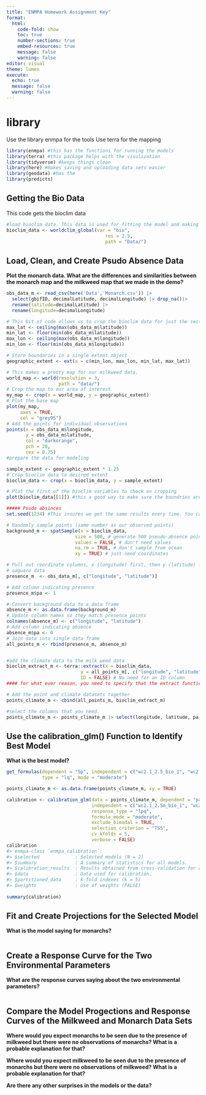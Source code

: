 ```yaml
---
title: "ENMPA Homework Assignment Key"
format: 
  html: 
    code-fold: show
    toc: true
    number-sections: true
    embed-resources: true
    message: false 
    warning: false
editor: visual
theme: lumen
execute:
  echo: true
  message: false
  warning: false
---
```


# library

Use the library enmpa for the tools Use terra for the mapping

```r
library(enmpa) #this has the functions for running the models
library(terra) #this package helps with the visulization
library(tidyverse) #keeps things clean
library(here) #makes saving and uploading data sets easier
library(geodata) #has the 
library(predicts)

```
## Getting the Bio Data

This code gets the bioclim data

```r
#load bioclim data. This data is used for fitting the model and making a pretty graph
bioclim_data <- worldclim_global(var = "bio",
                                    res = 2.5,
                                    path = "Data/") 
```

## Load, Clean, and Create Psudo Absence Data
**Plot the monarch data. What are the differences and similarities between the monarch map and the milkweed map that we made in the demo?**


```r
obs_data_m <- read_csv(here('Data','Monarch.csv')) |>
  select(gbifID, decimalLatitude, decimalLongitude) |> drop_na()|>
  rename(latitude=decimalLatitude) |> 
  rename(longitude=decimalLongitude)

# This bit of code allows us to crop the bioclim data for just the section we have for the milkweed.
max_lat <- ceiling(max(obs_data_m$latitude))
min_lat <- floor(min(obs_data_m$latitude))
max_lon <- ceiling(max(obs_data_m$longitude))
min_lon <- floor(min(obs_data_m$longitude))

# Store boundaries in a single extent object
geographic_extent <- ext(x = c(min_lon, max_lon, min_lat, max_lat))

# This makes a pretty map for our milkweed data.
world_map <- world(resolution = 3,
                   path = "data/")
# Crop the map to our area of interest
my_map <- crop(x = world_map, y = geographic_extent)
# Plot the base map
plot(my_map,
     axes = TRUE,
     col = "grey95")
# Add the points for individual observations
points(x = obs_data_m$longitude,
       y = obs_data_m$latitude,
       col = "darkorange",
       pch = 20,
       cex = 0.75)
#prepare the data for modeling

sample_extent <- geographic_extent * 1.25
# Crop bioclim data to desired extent
bioclim_data <- crop(x = bioclim_data, y = sample_extent)

# Plot the first of the bioclim variables to check on cropping
plot(bioclim_data[[1]]) #this a good way to make sure the boundries are good!

##### Psudo absinces 
set.seed(1234) #This insures we get the same results every time. You can always change it to your favorite number

# Randomly sample points (same number as our observed points)
background_m <- spatSample(x = bioclim_data,
                         size = 500, # generate 500 pseudo-absence points
                         values = FALSE, # don't need values
                         na.rm = TRUE, # don't sample from ocean
                         xy = TRUE) # just need coordinates

# Pull out coordinate columns, x (longitude) first, then y (latitude) from
# saguaro data
presence_m  <- obs_data_m[, c("longitude", "latitude")]

# Add column indicating presence
presence_m$pa <- 1

# Convert background data to a data frame
absence_m <- as.data.frame(background_m)
# Update column names so they match presence points
colnames(absence_m) <- c("longitude", "latitude")
# Add column indicating absence
absence_m$pa <- 0
# Join data into single data frame
all_points_m <- rbind(presence_m, absence_m)


#add the climate data to the milk weed data
bioclim_extract_m <- terra::extract(x = bioclim_data,
                           y = all_points_m[, c("longitude", "latitude")],
                           ID = FALSE) # No need for an ID column 
#### for what ever reason, you need to specify that the extract function is coming from the terra package so the "terra::" portion is absolutely critical

# Add the point and climate datasets together
points_climate_m <- cbind(all_points_m, bioclim_extract_m) 

#select the columns that you need. 
points_climate_m <- points_climate_m |> select(longitude, latitude, pa, wc2.1_2.5m_bio_1, wc2.1_2.5m_bio_12)
```

## Use the calibration_glm() Function to Identify Best Model

**What is the best model?**

```r


get_formulas(dependent = "Sp", independent = c("wc2.1_2.5_bio_1", "wc2.1_2.5_bio_12"),  
             type = "lq", mode = "moderate")

points_climate_m <- as.data.frame(points_climate_m, xy = TRUE)

calibration <- calibration_glm(data = points_climate_m, dependent = "pa",
                               independent = c("wc2.1_2.5m_bio_1", "wc2.1_2.5m_bio_12"),
                               response_type = "lpq",
                               formula_mode = "moderate", 
                               exclude_bimodal = TRUE, 
                               selection_criterion = "TSS",
                               cv_kfolds = 5, 
                               verbose = FALSE)
calibration
#> enmpa-class `enmpa_calibration`:
#> $selected             : Selected models (N = 2)
#> $summary              : A summary of statistics for all models. 
#> $calibration_results  : Results obtained from cross-validation for all models. 
#> $data                 : Data used for calibration. 
#> $partitioned_data     : k-fold indexes (k = 5)
#> $weights              : Use of weights (FALSE)
 
summary(calibration)
```

## Fit and Create Projections for the Selected Model

**What is the model saying for monarchs?**

```r

```

## Create a Response Curve for the Two Environmental Parameters

**What are the response curves saying about the two environmental parameters?**

```r

```

## Compare the Model Progections and Response Curves of the Milkweed and Monarch Data Sets

**Where would you expect monarchs to be seen due to the presence of milkweed but there were no observations of monarchs? What is a probable explanation for that?**

**Where would you expect milkweed to be seen due to the presence of monarchs but there were no observations of milkweed? What is a probable explanation for that?**

**Are there any other surprises in the models or the data?**




